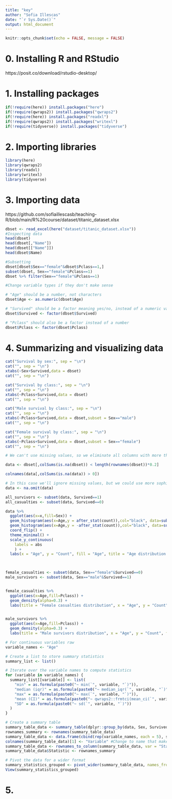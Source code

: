 ```yaml
---
title: "key"
author: "Sofia Illescas"
date: "`r Sys.Date()`"
output: html_document
---
```


```r
knitr::opts_chunk$set(echo = FALSE, message = FALSE)
```

# 0. Installing R and RStudio

https://posit.co/download/rstudio-desktop/

# 1. Installing packages

```r
if(!require(here)) install.packages("here")
if(!require(qwraps2)) install.packages("qwraps2")
if(!require(here)) install.packages("readxl")
if(!require(qwraps2)) install.packages("writexl")
if(!require(tidyverse)) install.packages("tidyverse")
```

# 2. Importing libraries

```r
library(here)
library(qwraps2)
library(readxl)
library(writexl)
library(tidyverse)
```

# 3. Importing data

https://github.com/sofiaillescasb/teaching-R/blob/main/R%20course/dataset/titanic_dataset.xlsx

```r
dbset <- read_excel(here("dataset/titanic_dataset.xlsx"))
#Inspecting data
head(dbset)
head(dbset[,"Name"])
head(dbset[["Name"]])
head(dbset$Name)

#Subsetting
dbset[dbset$Sex=="female"&dbset$Pclass==1,]
subset(dbset, Sex=="female"&Pclass==1)
dbset %>% filter(Sex=="female"&Pclass==1) 

#Change variable types if they don't make sense

# "Age" should be a number, not characters
dbset$Age <- as.numeric(dbset$Age)

# "Survived" should be a factor meaning yes/no, instead of a numeric value
dbset$Survived <- factor(dbset$Survived)

# "Pclass" should also be a factor instead of a number
dbset$Pclass <- factor(dbset$Pclass)

```

# 4. Summarizing and visualizing data

```r
cat("Survival by sex:", sep = "\n")
cat("", sep = "\n")
xtabs(~Sex+Survived,data = dbset)
cat("", sep = "\n")

cat("Survival by class:", sep = "\n")
cat("", sep = "\n")
xtabs(~Pclass+Survived,data = dbset)
cat("", sep = "\n")

cat("Male survival by class:", sep = "\n")
cat("", sep = "\n")
xtabs(~Pclass+Survived,data = dbset,subset = Sex=="male")
cat("", sep = "\n")

cat("Female survival by class:", sep = "\n")
cat("", sep = "\n")
xtabs(~Pclass+Survived,data = dbset,subset = Sex=="female")
cat("", sep = "\n")
```

```r
# We can't use missing values, so we eliminate all columns with more than 80% NAs

data <- dbset[,colSums(is.na(dbset)) < length(rownames(dbset))*0.2]

colnames(data[,colSums(is.na(data)) > 0])

# In this case we'll ignore missing values, but we could use more sophisticated methods to impute them
data <- na.omit(data)
```



```r

all_survivors <- subset(data, Survived==1)
all_casualties <- subset(data, Survived==0)

data %>%
  ggplot(aes(x=x,fill=Sex)) +
  geom_histogram(aes(x=Age,y = after_stat(count)),col="black", data=subset(data, Sex=="female")) +
  geom_histogram(aes(x=Age,y = -after_stat(count)),col="black", data=subset(data, Sex=="male")) +
  coord_flip() +
  theme_minimal() +
  scale_y_continuous(
    labels = abs
    ) +
  labs(x = "Age", y = "Count", fill = "Age", title = "Age distribution by sex")
  


female_casualties <- subset(data, Sex=="female"&Survived==0)
male_survivors <- subset(data, Sex=="male"&Survived==1)


female_casualties %>%
  ggplot(aes(x=Age,fill=Pclass)) +
  geom_density(alpha=0.3) +
  labs(title = "Female casualties distribution", x = "Age", y = "Count", fill = "Passenger class")


male_survivors %>%
  ggplot(aes(x=Age,fill=Pclass)) +
  geom_density(alpha=0.3) +
  labs(title = "Male survivors distribution", x = "Age", y = "Count", fill = "Passenger class")


```


```r

# For continuous variables raw
variable_names <- "Age"

# Create a list to store summary statistics
summary_list <- list()

# Iterate over the variable names to compute statistics
for (variable in variable_names) {
  summary_list[[variable]] <- list(
    "min" = as.formula(paste0("~ min(`", variable, "`)")),
    "median (iqr)" = as.formula(paste0("~ median_iqr(`", variable, "`)")),
    "max" = as.formula(paste0("~ max(`", variable, "`)")),
    "mean (CI)" = as.formula(paste0("~ qwraps2::frmtci(mean_ci(`", variable, "`, show_level = TRUE))")),
    "SD" = as.formula(paste0("~ sd(`", variable, "`)"))
  )
}

# Create a summary table
summary_table_data <- summary_table(dplyr::group_by(data, Sex, Survived), summary_list)# Let's group passengers by survival, 0=died, 1=survived
rownames_summary <- rownames(summary_table_data)
summary_table_data <- data.frame(cbind(rep(variable_names, each = 5), summary_table_data), check.names = FALSE) #change for the number of statistics to calculate
colnames(summary_table_data)[1] <- "Variable" #Change to name that makes sense
summary_table_data <- rownames_to_column(summary_table_data, var = "Statistic")
summary_table_data$Statistic <- rownames_summary

# Pivot the data for a wider format
summary_statistics_grouped <- pivot_wider(summary_table_data, names_from = Variable, values_from = colnames(summary_table_data)[-c(1, 2)]) 
View(summary_statistics_grouped)
```

# 5. 
